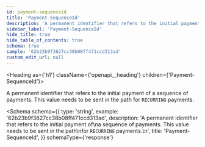```yaml
---
id: payment-sequenceid
title: 'Payment-SequenceId'
description: 'A permanent identifier that refers to the initial payment of'
sidebar_label: 'Payment-SequenceId'
hide_title: true
hide_table_of_contents: true
schema: true
sample: '62b23b9f3627cc38b08ff471ccd313ad'
custom_edit_url: null
---
```



<Heading as={'h1'} className={'openapi__heading'} children={'Payment-SequenceId'}></Heading>

A permanent identifier that refers to the initial payment of
a sequence of payments. This value needs to be sent in the path
for `RECURRING` payments.

<Schema
  schema={{
    type: 'string',
    example: '62b23b9f3627cc38b08ff471ccd313ad',
    description:
      'A permanent identifier that refers to the initial payment of\na sequence of payments. This value needs to be sent in the path\nfor `RECURRING` payments.\n',
    title: 'Payment-SequenceId',
  }}
  schemaType={'response'}
></Schema>
